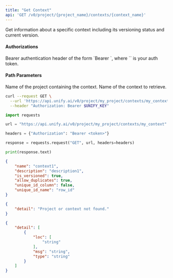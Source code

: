 ```yaml
---
title: "Get Context"
api: 'GET /v0/project/{project_name}/contexts/{context_name}'
---
```

Get information about a specific context including its versioning status and current version.

#### Authorizations

<ParamField header="Authorization" type="string" required="true">
  Bearer authentication header of the form `Bearer <token>`, where `<token>` is your auth token.
</ParamField>

#### Path Parameters

<ParamField query="project_name" type="string" required="true">
Name of the project containing the context.
</ParamField>

<ParamField query="context_name" type="string" required="true">
Name of the context to retrieve.
</ParamField>

<RequestExample>

```bash cURL
curl --request GET \
  --url 'https://api.unify.ai/v0/project/my_project/contexts/my_context' \
  --header "Authorization: Bearer $UNIFY_KEY"
```

```python Python
import requests

url = "https://api.unify.ai/v0/project/my_project/contexts/my_context"

headers = {"Authorization": "Bearer <token>"}

response = requests.request("GET", url, headers=headers)

print(response.text)
```

</RequestExample>
<ResponseExample>

```json 200
{
    "name": "context1",
    "description": "description1",
    "is_versioned": true,
    "allow_duplicates": true,
    "unique_id_column": false,
    "unique_id_name": "row_id"
}
```

```json 404
{
    "detail": "Project or context not found."
}
```

```json 422
{
    "detail": [
        {
            "loc": [
                "string"
            ],
            "msg": "string",
            "type": "string"
        }
    ]
}
```

</ResponseExample>
